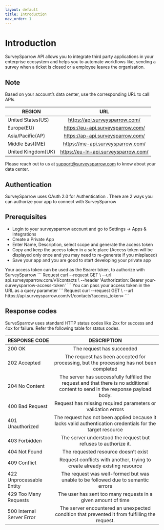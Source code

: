 ```yaml
---
layout: default
title: Introduction
nav_order: 1
---
```



# Introduction

SurveySparrow API allows you to integrate third party applications in your enterprise ecosystem and helps you to automate workflows like, sending a survey when a ticket is closed or a employee leaves the organisation.

## Note

Based on your account’s data center, use the corresponding URL to call APIs.

| REGION             |                 URL                  |
| ------------------ | :----------------------------------: |
| United States(US)  |    https://api.surveysparrow.com/    |
| Europe(EU)         |  https://eu-api.surveysparrow.com/   |
| Asia/Pacific(AP)   |  https://ap-api.surveysparrow.com/   |
| Middle East(ME)    |  https://me-api.surveysparrow.com/   |
| United Kingdom(UK) | https://eu-ln-api.surveysparrow.com/ |

Please reach out to us at support@surveysparrow.com to know about your data center.

## Authentication

SurveySparrow uses OAuth 2.0 for Authentication . There are 2 ways you can authorize your app to connect with SurveySparrow

## Prerequisites

- Login to your surveysparrow account and go to Settings → Apps & Integrations
- Create a Private App
- Enter Name, Description, select scope and generate the access token
- Copy and keep the access token in a safe place (Access token will be displayed only once and you may need to re-generate if you misplaced)
- Save your app and you are good to start developing your private app

<Tabs>
  <TabItem value="headers" label="Request Headers" default>
    Your access token can be used as the Bearer token, to authorize with SurveySparrow 
    ```
    Request 
curl --request GET \
 --url api.surveysparrow.com/v1/contacts \
 --header  'Authorization: Bearer your-surveysparrow-access-token'  
    ```
  </TabItem>
  <TabItem value="token" label="Access token as a query param">
    You can pass your access token in the URL as a query parameter
    ```
 Request 
curl --request GET \
 --url https://api.surveysparrow.com/v1/contacts?access_token=<token>
    ```
  </TabItem>
</Tabs>

## Response codes

SurveSparrow uses standard HTTP status codes like 2xx for success and 4xx for failure. Refer the following table for status codes.

| RESPONSE CODE             |                                                           DESCRIPTION                                                           |
| ------------------------- | :-----------------------------------------------------------------------------------------------------------------------------: |
| 200 OK                    |                                                    The request has succeeded                                                    |
| 202 Accepted              |                     The request has been accepted for processing, but the processing has not been completed                     |
| 204 No Content            | The server has successfully fulfilled the request and that there is no additional content to send in the response payload body. |
| 400 Bad Request           |                                  Request has missing required parameters or validation errors                                   |
| 401 Unauthorized          |           The request has not been applied because it lacks valid authentication credentials for the target resource            |
| 403 Forbidden             |                                 The server understood the request but refuses to authorize it.                                  |
| 404 Not Found             |                                              The requested resource doesn’t exist                                               |
| 409 Conflict              |                           Request conflicts with another, trying to create already existing resource                            |
| 422 Unprocessable Entity  |                        The request was well-formed but was unable to be followed due to semantic errors                         |
| 429 Too Many Requests     |                                  The user has sent too many requests in a given amount of time                                  |
| 500 Internal Server Error |                  The server encountered an unexpected condition that prevented it from fulfilling the request.                  |
